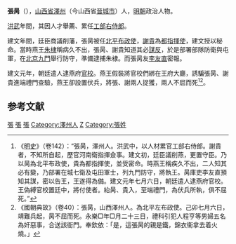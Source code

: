 {{Otheruses|張昺|other=同名或類似名的其它條目描述}}

'''張昺'''（{{bd|？||1399年|catIdx=Z}}），[[山西省|山西省]][[澤州|澤州]]（今山西省[[晉城市|晉城市]]）人，[[明朝|明朝]]政治人物。

[[洪武|洪武]]年間，其因人才舉薦、累任[[工部右侍郎|工部右侍郎]]。

建文年間，廷臣商議削藩，張昺被任[[北平|北平]][[布政使|布政使]]，[[謝貴|謝貴]]為[[都指揮使|都指揮使]]，建文授以秘命。當時燕王[[朱棣|朱棣]]稱病久不出，張昺、謝貴知道其必[[謀反|謀反]]，於是部署部隊防衛與屯軍，在[[北京城门|北京九門]]舉行防守，準備逮捕朱棣。而張昺友[[李友直|李友直]]密報。

建文元年，朝廷遣人逮燕府[[軍官|官校]]。燕王假裝將官校們綁在王府大廳，誘騙張昺、謝貴進端禮門查驗，燕王卻設置伏兵，將張、謝兩人捉獲，兩人不屈而死<ref>《[[明史|明史]]》（卷142）：“張昺，澤州人。洪武中，以人材累官工部右侍郎。謝貴者，不知所自起，歷官河南衛指揮僉事。建文初，廷臣議削燕，更置守臣。乃以昺為北平布政使，貴為都指揮使，並受密命。時燕王稱疾久不出，二人知其必有變，乃部署在城七衛及屯田軍士，列九門防守，將執王。昺庫吏李友直預知其謀，密以告王，王遂得為備。建文元年七月六日，朝廷遣人逮燕府官校。王偽縛官校置廷中，將付使者。紿昺、貴入，至端禮門，為伏兵所執，俱不屈死。”</ref><ref>《國朝典故》（卷40）：張昺，山西澤州人。為北平左布政使。己卯七月六日，靖難兵起，昺不屈而死。永樂□年□月二十三日，禮科引犯人程亨等男婦五名為奸惡事，合送該衙門。奉欽依：「是，這張昺的親是鐵，錦衣衞拿去着火燒。」</ref>。

==参考文献==
{{wikisource|明史/卷142}}
{{Reflist}}

[[Category:明朝北平布政使|張]]
[[Category:靖難之役人物|張]]
[[Category:明朝工部侍郎|張]]
[[Category:澤州人|Category:澤州人]]
[[Category:明朝被处决者|Z]]
[[Category:張姓|Category:張姓]]


{{明朝人物小作品}}